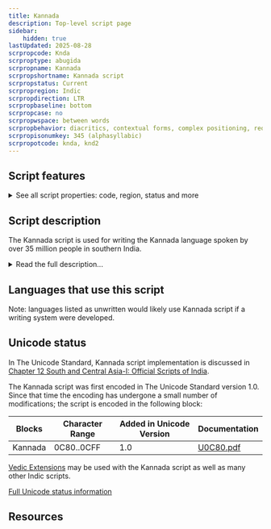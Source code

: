 ```yaml
---
title: Kannada
description: Top-level script page
sidebar:
    hidden: true
lastUpdated: 2025-08-28
scrpropcode: Knda
scrproptype: abugida
scrpropname: Kannada
scrpropshortname: Kannada script
scrpropstatus: Current
scrpropregion: Indic
scrpropdirection: LTR
scrpropbaseline: bottom
scrpropcase: no
scrpropwspace: between words
scrpropbehavior: diacritics, contextual forms, complex positioning, required ligatures
scrpropisonumkey: 345 (alphasyllabic)
scrpropotcode: knda, knd2
---
```



## Script features

<details>
<summary> See all script properties: code, region, status and more</summary>
<ScriptInfo />
</details>

## Script description

The Kannada script is used for writing the Kannada language spoken by over 35 million people in southern India.

<details>
<summary>Read the full description...</summary>It is also used for writing Konkani, a South Indian language with over 3 million speakers, Tulu, with almost 2 million speakers, and a number of south Indian minority languages including Badaga, Kudiya and Paniya. The script is closely related to Telugu writing; both languages were written using the Old Kanarese script until the 1500s when it diverged into two distinct varieties. The script was standardized in the 19th century under the influence of Christian mission organizations, who established printing presses for printing books in the Kannada language.

Kannada letters are rounded in shape, typical of South Indian scripts. They are generally written with a headstroke running along the top, although this headstroke is not continuous throughout words as it is in Devanagari writing. The headstroke is omitted from letters followed by a long _a_, or a long or short _i_. There are forty-nine basic letters in the Kannada inventory. Of these, thirty-four are consonants, thirteen are vowels and two (_anusvara_ and _visarga_) are non-alphabetic symbols which will be described later.

The thirteen vowel letters are only used for writing vowels at the start of words. Vowels which follow a consonant are written using a different set of symbols. Each of the thirty-four consonant letters (called _aksaras_) represents a syllable containing the inherent vowel 'a'. Fourteen diacritic symbols can be used for changing this vowel; to represent the syllable [ku] for example, the letter _ka_ is written with the _u_ diacritic below it. Vowel diacritics can be written above, below or to the right of the aksara. To write a syllable-final consonant, that is, one which is not followed by a vowel, a _virama_ symbol is written above the letter to silence the inherent vowel.

The two additional symbols mentioned previously are only written after vowels. The first is _anusvara_, a circle which is often used to represent a nasal consonant pronounced at the same place in the oral cavity as the following consonant, as in the word [ʌŋgə] 'limb of the body', which is written with _anusvara_ following the [ʌ]. Where there is not following consonant, _anusvara_ represents a final [m], as in the word [lʌga:m] 'bridle', which is written with _anusvara_ following the [a:]. The second symbol is _visarga_, two small circles stacked in the manner of the dots in a Latin colon. This symbol is transcribed as ḥ and normally represents a post-vocalic [ha], as in the word 'again', written _punaḥ_ and pronounced [punəha].

<span style='color: red'>_Missing image: KannadaSigns.png_</span>

The Kannada script employs a large number of ligatures, also called _conjuncts_, for writing consonant clusters. These are formed by reducing all but the first consonant in the cluster to an altered form and joining it below or to the right of the first consonant. A written syllable does not necessarily correspond to a phonological syllable where consonant clusters are concerned, for example the spoken word _rakta_ 'blood' would be syllabified _rak_+_ta_ but is written with the letters _ra_+_kta_.

<span style='color: red'>_Missing image: Kannadarakta.png_</span>

There is a set of digits from 0-9 for writing numbers in the Kannada script.
</details>

## Languages that use this script

Note: languages listed as unwritten would likely use Kannada script if a writing system were developed.

<WsList script='Knda' wsMax='5' />

## Unicode status

In The Unicode Standard, Kannada script implementation is discussed in [Chapter 12 South and Central Asia-I: Official Scripts of India](http://www.unicode.org/versions/latest/ch12.pdf).

The Kannada script was first encoded in The Unicode Standard version 1.0. Since that time the encoding has undergone a small number of modifications; the script is encoded in the following block:

| Blocks | Character Range | Added in Unicode Version | Documentation |
| ------ | --------------- | ------------------------ | ------------- |
| Kannada  |  0C80..0CFF  |  1.0  |  [U0C80.pdf](http://www.unicode.org/charts/PDF/U0C80.pdf)  |

[Vedic Extensions](https://scriptsource.org/entry/nb2xvfymgv) may be used with the Kannada script as well as many other Indic scripts.


[Full Unicode status information](/scrlang/script-knda-unicode)

## Resources

<ScriptResources detailSummary='seemore' />

